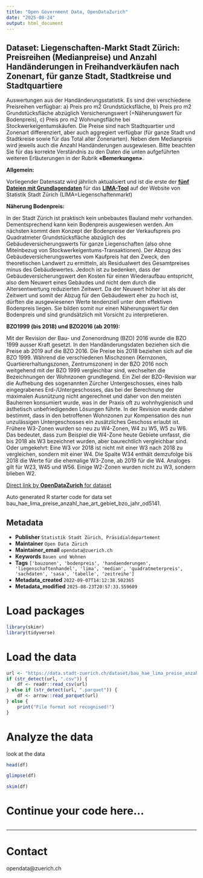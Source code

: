 ```yaml
---
title: "Open Government Data, OpenDataZurich"
date: "2025-08-24"
output: html_document
---
```


## Dataset: Liegenschaften-Markt Stadt Zürich: Preisreihen (Medianpreise) und Anzahl Handänderungen in Freihandverkäufen nach Zonenart, für ganze Stadt, Stadtkreise und Stadtquartiere


Auswertungen aus der Handänderungsstatistik. Es sind drei verschiedene Preisreihen verfügbar: a) Preis pro m2 Grundstücksfläche, b) Preis pro m2 Grundstücksfläche abzüglich Versicherungswert (=Näherungswert für Bodenpreis), c) Preis pro m2 Wohnungsfläche bei Stockwerkeigentumskäufen. Die Preise sind nach Stadtquartier und Zonenart differenziert, aber auch aggregiert verfügbar (für ganze Stadt und Stadtkreise sowie für das Total aller Zonenarten). Neben dem Medianpreis wird jeweils auch die Anzahl Handänderungen ausgewiesen.
Bitte beachten Sie für das korrekte Verständnis zu den Daten die unten aufgeführten weiteren Erläuterungen in der Rubrik **«Bemerkungen»**.



**Allgemein:**


Vorliegender Datensatz wird jährlich aktualisiert und ist die erste der [**fünf Dateien mit Grundlagendaten**](https://data.stadt-zuerich.ch/dataset?tags=lima) für das [**LIMA-Tool**](https://www.stadt-zuerich.ch/de/politik-und-verwaltung/statistik-und-daten/daten/bauen-und-wohnen/liegenschaftenhandel/preise-von-liegenschaften.html) auf der Website von Statistik Stadt Zürich (LIMA=Liegenschaftenmarkt)
 

[]()

**Näherung Bodenpreis:**


In der Stadt Zürich ist praktisch kein unbebautes Bauland mehr vorhanden. Dementsprechend kann kein Bodenpreis ausgewiesen werden. Am nächsten kommt dem Konzept der Bodenpreise der Verkaufspreis pro Quadratmeter Grundstücksfläche abzüglich des Gebäudeversicherungswerts für ganze Liegenschaften (also ohne Miteinbezug von Stockwerkeigentums-Transaktionen). Der Abzug des Gebäudeversicherungswertes vom Kaufpreis hat den Zweck, den theoretischen Landwert zu ermitteln, als Residualwert des Gesamtpreises minus des Gebäudewertes. Jedoch ist zu bedenken, dass der Gebäudeversicherungswert den Kosten für einen Wiederaufbau entspricht, also dem Neuwert eines Gebäudes und nicht dem durch die Altersentwertung reduzierten Zeitwert. Da der Neuwert höher ist als der Zeitwert und somit der Abzug für den Gebäudewert eher zu hoch ist, dürften die ausgewiesenen Werte tendenziell unter dem effektiven Bodenpreis liegen. Sie bilden somit nur einen Näherungswert für den Bodenpreis und sind grundsätzlich mit Vorsicht zu interpretieren.
 

[]()

**BZO1999 (bis 2018) und BZO2016 (ab 2019):**


Mit der Revision der Bau- und Zonenordnung (BZO) 2016 wurde die BZO 1999 ausser Kraft gesetzt. In den Handänderungsdaten beziehen sich die Preise ab 2019 auf die BZO 2016. Die Preise bis 2018 beziehen sich auf die BZO 1999. Während die verschiedenen Mischzonen (Kernzonen, Quartiererhaltungszonen, Zentrumszonen) in der BZO 2016 noch weitgehend mit der BZO 1999 vergleichbar sind, wechselten die Bezeichnungen der Wohnzonen grundlegend. Ein Ziel der BZO-Revision war die Aufhebung des sogenannten Zürcher Untergeschosses, eines halb eingegrabenes Erd-/Untergeschosses, das bei der Berechnung der maximalen Ausnützung nicht angerechnet und daher von den meisten Bauherren konsumiert wurde, was in der Praxis oft zu wohnhygienisch und ästhetisch unbefriedigenden Lösungen führte. In der Revision wurde daher bestimmt, dass in den betroffenen Wohnzonen zur Kompensation des nun unzulässigen Untergeschosses ein zusätzliches Geschoss erlaubt ist. Frühere W3-Zonen wurden so neu zu W4-Zonen, W4 zu W5, W5 zu W6. Das bedeutet, dass zum Beispiel die W4-Zone heute Gebiete umfasst, die bis 2018 als W3 bezeichnet wurden, aber baurechtlich vergleichbar sind. Oder umgekehrt: Eine W3 vor 2018 ist nicht mit einer W3 nach 2018 zu vergleichen, sondern mit einer W4. Die Spalte W34 enthält demzufolge bis 2018 die Werte für die ehemalige W3-Zone, ab 2019 für die W4. Analoges gilt für W23, W45 und W56. Einige W2-Zonen wurden nicht zu W3, sondern blieben W2. 
 

[]()



[Direct link by **OpenDataZurich** for dataset](https://data.stadt-zuerich.ch/dataset/bau_hae_lima_preise_anzahl_hae_art_gebiet_bzo_jahr_od5141)

Auto generated R starter code for data set bau_hae_lima_preise_anzahl_hae_art_gebiet_bzo_jahr_od5141.

## Metadata

- **Publisher** `Statistik Stadt Zürich, Präsidialdepartement`
- **Maintainer** `Open Data Zürich`
- **Maintainer_email** `opendata@zuerich.ch`
- **Keywords** `Bauen und Wohnen`
- **Tags** `['bauzonen', 'bodenpreis', 'handaenderungen', 'liegenschaftenhandel', 'lima', 'median', 'quadratmeterpreis', 'sachdaten', 'sasa', 'tabelle', 'zeitreihe']`
- **Metadata_created** `2022-09-07T14:12:38.502365`
- **Metadata_modified** `2025-08-23T20:57:33.559609`


# Load packages

```r
library(skimr)
library(tidyverse)
```

# Load the data

```r
url <- "https://data.stadt-zuerich.ch/dataset/bau_hae_lima_preise_anzahl_hae_art_gebiet_bzo_jahr_od5141/download/BAU514OD5141.csv"
if (str_detect(url, ".csv")) {
    df <- readr::read_csv(url)
} else if (str_detect(url, ".parquet")) {
    df <- arrow::read_parquet(url)
} else {
    print("File format not recognised!")
}
```

# Analyze the data

look at the data
```r
head(df)
```

```r
glimpse(df)
```

```r
skim(df)
```

# Continue your code here...

```r

```

------------------------------------------------------------------------

# Contact

opendata@zuerich.ch
